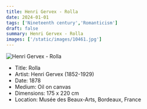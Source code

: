 ```yaml
---
title: Henri Gervex - Rolla
date: 2024-01-01
tags: ['Nineteenth century','Romanticism']
draft: false
summary: Henri Gervex - Rolla
images: ['/static/images/10461.jpg']
---
```


![Henri Gervex - Rolla](/static/images/10461.jpg)

* Title: Rolla
* Artist: Henri Gervex (1852-1929)
* Date: 1878
* Medium: Oil on canvas
* Dimensions: 175 x 220 cm
* Location: Musée des Beaux-Arts, Bordeaux, France


